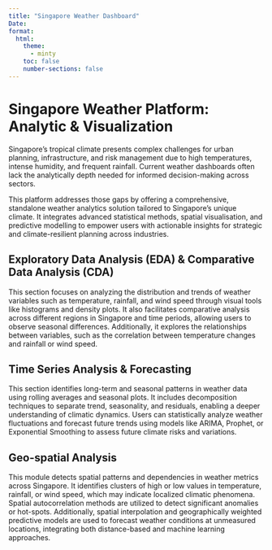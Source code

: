 ```yaml
---
title: "Singapore Weather Dashboard"
Date: 
format:
  html:
    theme:
      - minty
    toc: false
    number-sections: false
---
```


## 

# **Singapore Weather Platform: Analytic & Visualization**

Singapore’s tropical climate presents complex challenges for urban planning, infrastructure, and risk management due to high temperatures, intense humidity, and frequent rainfall. Current weather dashboards often lack the analytically depth needed for informed decision-making across sectors.

This platform addresses those gaps by offering a comprehensive, standalone weather analytics solution tailored to Singapore’s unique climate. It integrates advanced statistical methods, spatial visualisation, and predictive modelling to empower users with actionable insights for strategic and climate-resilient planning across industries.

## **Exploratory Data Analysis (EDA) & Comparative Data Analysis (CDA)**

This section focuses on analyzing the distribution and trends of weather variables such as temperature, rainfall, and wind speed through visual tools like histograms and density plots. It also facilitates comparative analysis across different regions in Singapore and time periods, allowing users to observe seasonal differences. Additionally, it explores the relationships between variables, such as the correlation between temperature changes and rainfall or wind speed.

## **Time Series Analysis & Forecasting**

This section identifies long-term and seasonal patterns in weather data using rolling averages and seasonal plots. It includes decomposition techniques to separate trend, seasonality, and residuals, enabling a deeper understanding of climatic dynamics. Users can statistically analyze weather fluctuations and forecast future trends using models like ARIMA, Prophet, or Exponential Smoothing to assess future climate risks and variations.

## **Geo-spatial Analysis**

This module detects spatial patterns and dependencies in weather metrics across Singapore. It identifies clusters of high or low values in temperature, rainfall, or wind speed, which may indicate localized climatic phenomena. Spatial autocorrelation methods are utilized to detect significant anomalies or hot-spots. Additionally, spatial interpolation and geographically weighted predictive models are used to forecast weather conditions at unmeasured locations, integrating both distance-based and machine learning approaches.

